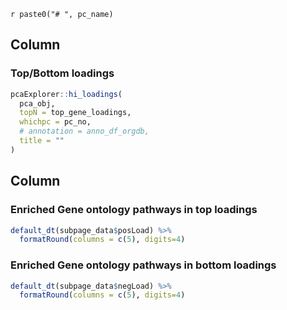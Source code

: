 `r paste0("# ", pc_name)`

Column {data-width=500}
-------------------------------------

### Top/Bottom loadings

```r
pcaExplorer::hi_loadings(
  pca_obj, 
  topN = top_gene_loadings, 
  whichpc = pc_no, 
  # annotation = anno_df_orgdb,
  title = ""
)
```

Column {data-width=500}
-------------------------------------

### Enriched Gene ontology pathways in top loadings

```r
default_dt(subpage_data$posLoad) %>% 
  formatRound(columns = c(5), digits=4)
```

### Enriched Gene ontology pathways in bottom loadings

```r
default_dt(subpage_data$negLoad) %>% 
  formatRound(columns = c(5), digits=4)
```

